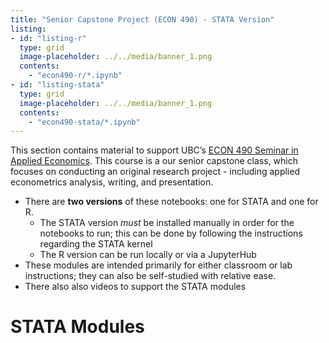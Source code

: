 ```yaml
---
title: "Senior Capstone Project (ECON 490) - STATA Version"
listing:
- id: "listing-r"
  type: grid
  image-placeholder: ../../media/banner_1.png
  contents:
    - "econ490-r/*.ipynb"
- id: "listing-stata"
  type: grid
  image-placeholder: ../../media/banner_1.png
  contents:
    - "econ490-stata/*.ipynb"
---
```


This section contains material to support UBC's [ECON 490 Seminar in Applied Economics](https://courses.students.ubc.ca/cs/courseschedule?pname=subjarea&tname=subj-course&dept=ECON&course=490).  This course is a our senior capstone class, which focuses on conducting an original research project - including applied econometrics analysis, writing, and presentation.

* There are **two versions** of these notebooks: one for STATA and one for R.
  - The STATA version _must_ be installed manually in order for the notebooks to run; this can be done by following the instructions regarding the STATA kernel
  - The R version can be run locally or via a JupyterHub
* These modules are intended primarily for either classroom or lab instructions; they can also be self-studied with relative ease.
* There also also videos to support the STATA modules

# STATA Modules

::: {#listing-stata}
:::